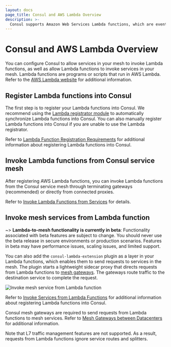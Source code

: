 ```yaml
---
layout: docs
page_title: Consul and AWS Lambda Overview
description: >-
  Consul supports Amazon Web Services Lambda functions, which are event-driven programs and scripts. Learn about Consul's requirements for registering and invoking AWS Lambda functions in your service mesh.
---
```


# Consul and AWS Lambda Overview

You can configure Consul to allow services in your mesh to invoke Lambda functions, as well as allow Lambda functions to invoke services in your mesh. Lambda functions are programs or scripts that run in AWS Lambda. Refer to the [AWS Lambda website](https://aws.amazon.com/lambda/) for additional information.

## Register Lambda functions into Consul 

The first step is to register your Lambda functions into Consul. We recommend using the [Lambda registrator module](https://github.com/hashicorp/terraform-aws-consul-lambda/tree/main/modules/lambda-registrator) to automatically synchronize Lambda functions into Consul. You can also manually register Lambda functions into Consul if you are unable to use the Lambda registrator.

Refer to [Lambda Function Registration Requirements](/docs/lambda/registration) for additional information about registering Lambda functions into Consul.

## Invoke Lambda functions from Consul service mesh

After registering AWS Lambda functions, you can invoke Lambda functions from the Consul service mesh through terminating gateways (recommended) or directly from connected proxies.

Refer to [Invoke Lambda Functions from Services](/docs/lambda/invocation) for details.

## Invoke mesh services from Lambda function 

~> **Lambda-to-mesh functionality is currently in beta**: Functionality associated with beta features are subject to change. You should never use the beta release in secure environments or production scenarios. Features in beta may have performance issues, scaling issues, and limited support. 

You can also add the `consul-lambda-extension` plugin as a layer in your Lambda functions, which enables them to send requests to services in the mesh. The plugin starts a lightweight sidecar proxy that directs requests from Lambda functions to [mesh gateways](docs/connect/gateways#mesh-gateways). The gateways route traffic to the destination service to complete the request.  

![Invoke mesh service from Lambda function](/img/invoke-service-from-lambda-flow.svg)

Refer to [Invoke Services from Lambda Functions](/docs/lambda/invoke-from-lambda) for additional information about registering Lambda functions into Consul.

Consul mesh gateways are required to send requests from Lambda functions to mesh services. Refer to [Mesh Gateways between Datacenters](/docs/connect/gateways/mesh-gateway/service-to-service-traffic-datacenters) for additional information.

Note that L7 traffic management features are not supported. As a result, requests from Lambda functions ignore service routes and splitters.